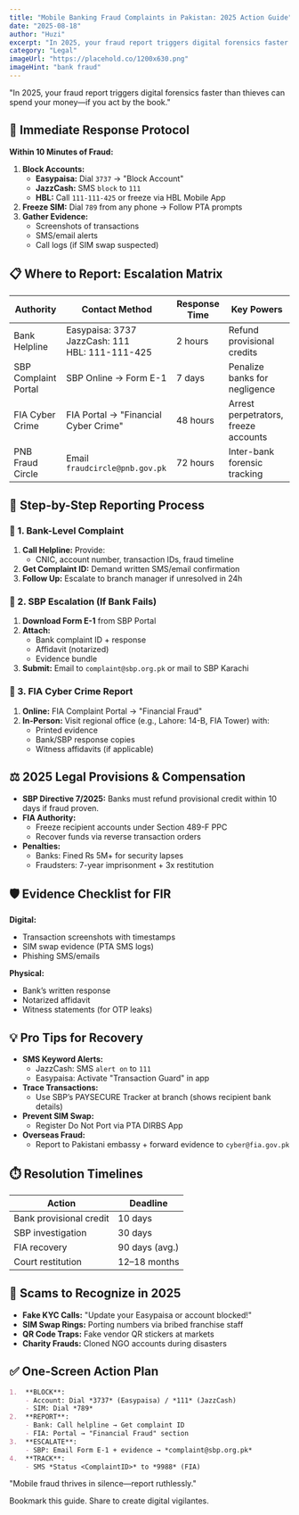 ```yaml
---
title: "Mobile Banking Fraud Complaints in Pakistan: 2025 Action Guide"
date: "2025-08-18"
author: "Huzi"
excerpt: "In 2025, your fraud report triggers digital forensics faster than thieves can spend your money—if you act by the book."
category: "Legal"
imageUrl: "https://placehold.co/1200x630.png"
imageHint: "bank fraud"
---
```


"In 2025, your fraud report triggers digital forensics faster than thieves can spend your money—if you act by the book."

## 🚨 Immediate Response Protocol

**Within 10 Minutes of Fraud:**

1.  **Block Accounts:**
    -   **Easypaisa:** Dial `3737` → "Block Account"
    -   **JazzCash:** SMS `block` to `111`
    -   **HBL:** Call `111-111-425` or freeze via HBL Mobile App
2.  **Freeze SIM:** Dial `789` from any phone → Follow PTA prompts
3.  **Gather Evidence:**
    -   Screenshots of transactions
    -   SMS/email alerts
    -   Call logs (if SIM swap suspected)

## 📋 Where to Report: Escalation Matrix

| Authority          | Contact Method                                         | Response Time | Key Powers                       |
| ------------------ | ------------------------------------------------------ | ------------- | -------------------------------- |
| Bank Helpline      | Easypaisa: 3737<br/>JazzCash: 111<br/>HBL: 111-111-425 | 2 hours       | Refund provisional credits       |
| SBP Complaint Portal | SBP Online → Form E-1                                  | 7 days        | Penalize banks for negligence    |
| FIA Cyber Crime    | FIA Portal → "Financial Cyber Crime"                   | 48 hours      | Arrest perpetrators, freeze accounts |
| PNB Fraud Circle   | Email `fraudcircle@pnb.gov.pk`                         | 72 hours      | Inter-bank forensic tracking     |

## 📝 Step-by-Step Reporting Process

### 🔹 1. Bank-Level Complaint

1.  **Call Helpline:** Provide:
    -   CNIC, account number, transaction IDs, fraud timeline
2.  **Get Complaint ID:** Demand written SMS/email confirmation
3.  **Follow Up:** Escalate to branch manager if unresolved in 24h

### 🔹 2. SBP Escalation (If Bank Fails)

1.  **Download Form E-1** from SBP Portal
2.  **Attach:**
    -   Bank complaint ID + response
    -   Affidavit (notarized)
    -   Evidence bundle
3.  **Submit:** Email to `complaint@sbp.org.pk` or mail to SBP Karachi

### 🔹 3. FIA Cyber Crime Report

1.  **Online:** FIA Complaint Portal → "Financial Fraud"
2.  **In-Person:** Visit regional office (e.g., Lahore: 14-B, FIA Tower) with:
    -   Printed evidence
    -   Bank/SBP response copies
    -   Witness affidavits (if applicable)

## ⚖️ 2025 Legal Provisions & Compensation

-   **SBP Directive 7/2025:** Banks must refund provisional credit within 10 days if fraud proven.
-   **FIA Authority:**
    -   Freeze recipient accounts under Section 489-F PPC
    -   Recover funds via reverse transaction orders
-   **Penalties:**
    -   Banks: Fined ₨ 5M+ for security lapses
    -   Fraudsters: 7-year imprisonment + 3x restitution

## 🛡️ Evidence Checklist for FIR

**Digital:**
-   Transaction screenshots with timestamps
-   SIM swap evidence (PTA SMS logs)
-   Phishing SMS/emails

**Physical:**
-   Bank’s written response
-   Notarized affidavit
-   Witness statements (for OTP leaks)

## 💡 Pro Tips for Recovery

-   **SMS Keyword Alerts:**
    -   JazzCash: SMS `alert on` to `111`
    -   Easypaisa: Activate "Transaction Guard" in app
-   **Trace Transactions:**
    -   Use SBP’s PAYSECURE Tracker at branch (shows recipient bank details)
-   **Prevent SIM Swap:**
    -   Register Do Not Port via PTA DIRBS App
-   **Overseas Fraud:**
    -   Report to Pakistani embassy + forward evidence to `cyber@fia.gov.pk`

## ⏱️ Resolution Timelines

| Action                 | Deadline         |
| ---------------------- | ---------------- |
| Bank provisional credit | 10 days          |
| SBP investigation      | 30 days          |
| FIA recovery           | 90 days (avg.)   |
| Court restitution      | 12–18 months     |

## 🚫 Scams to Recognize in 2025

-   **Fake KYC Calls:** "Update your Easypaisa or account blocked!"
-   **SIM Swap Rings:** Porting numbers via bribed franchise staff
-   **QR Code Traps:** Fake vendor QR stickers at markets
-   **Charity Frauds:** Cloned NGO accounts during disasters

## ✅ One-Screen Action Plan

```markdown
1.  **BLOCK**:
    - Account: Dial *3737* (Easypaisa) / *111* (JazzCash)
    - SIM: Dial *789*
2.  **REPORT**:
    - Bank: Call helpline → Get complaint ID
    - FIA: Portal → "Financial Fraud" section
3.  **ESCALATE**:
    - SBP: Email Form E-1 + evidence → *complaint@sbp.org.pk*
4.  **TRACK**:
    - SMS *Status <ComplaintID>* to *9988* (FIA)
```

"Mobile fraud thrives in silence—report ruthlessly."

Bookmark this guide. Share to create digital vigilantes.
